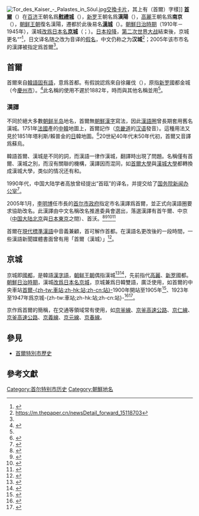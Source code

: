 [[File:Tor_des_Kaiser_-_Palastes_in_Söul.jpg|thumb]][[交換卡片|交換卡片]]，其上有{{lang|de|Söul}}（首爾）字樣]]
'''[[首爾|首爾]]'''（{{kor|名=南|諺=서울|羅=Seoul}}）在[[百济|百济]]王朝名爲'''[[慰禮城|慰禮城]]'''（{{kor|link=no|諺=위례성 |漢=慰禮城|羅=Wiryeseong}}），[[新罗|新罗]]王朝名爲'''漢陽'''（{{kor|link=no|諺=한양 |漢=漢陽|羅=Hanyang}}），[[高麗|高麗]]王朝名爲'''南京'''（{{kor|link=no|諺=남경|漢=南京|羅=Namgyeong}}），[[朝鲜王朝|朝鲜王朝]]復名漢陽，遷都於此後易名'''[[漢城府|漢城]]'''（{{kor|link=no|諺=한성 |漢=漢城|羅=Hanseong}}）。[[朝鮮日治時期|朝鮮日治時期]]（1910年－1945年），漢城[[日本化|改爲日本名]]'''[[京城府|京城]]'''（{{jpn|j=京城|hg=けいじょう|rm=Keijō}}；{{kor|名=南|漢=京城|諺=경성|羅=Gyeongseong}}）。[[日本投降|日本投降]]，[[第二次世界大战|第二次世界大战]]結束後，京城更名“'''{{lang|ko|서울}}'''”<ref name=c>{{cite web|url=http://theseoulsearcher.com/wordpress/index.php/2010/07/28/seoul-the-name-of-the-city/ |title=Was Seoul Always Called Seoul? |publisher=Wordpress |date=2010-07-28|accessdate=2010-08-23|archiveurl=https://archive.is/20100807202603/http://theseoulsearcher.com/wordpress/index.php/2010/07/28/seoul-the-name-of-the-city/|work=The Seoul Searcher|archivedate=2010-08-07 }}</ref>，日文译名随之改为音译的[[日语假名|假名]]'''{{lang|ja|ソウル}}'''，中文仍称之为'''汉城'''<ref>https://m.thepaper.cn/newsDetail_forward_15118703</ref>；2005年该市市名的漢譯被指定爲首爾<ref name=l/>。

==首爾==
首爾來自[[朝鮮語|韓語]][[固有語|固有語]]{{lang|ko|서울}}，意爲首都。有假說認爲{{lang|ko|서울}}來自徐羅伐（{{kor|link=no|諺=서라벌|漢=徐羅伐|羅=Seorabeol}}），原指[[新罗|新罗]]國都金城（今[[慶州市|慶州市]]）。<ref>{{cite journal|author=郑演植|script-title=ko:신라의 초기 국호 사라벌과 시라의 뜻|url=https://www.kci.go.kr/kciportal/ci/sereArticleSearch/ciSereArtiView.kci?sereArticleSearchBean.artiId=ART002317316|journal=東亞文化研究|date=2018-02|pages=72|access-date=2020-12-18|archive-date=2021-08-13|archive-url=https://web.archive.org/web/20210813211905/https://www.kci.go.kr/kciportal/ci/sereArticleSearch/ciSereArtiView.kci?sereArticleSearchBean.artiId=ART002317316|dead-url=no}}</ref>此名稱的使用不遲於1882年，時而與其他名稱並用<ref name=c/>。

===漢譯===
不同於絕大多數[[朝鲜半岛|朝鲜半岛]]地名，首爾無[[朝鮮漢字|朝鮮漢字]]寫法，因此[[漢語圈|漢語圈]]曾長期套用舊名漢城。1751年[[法蘭西王國|法國]]產的[[清朝|中]][[朝鲜王朝|韓]]地圖上，首爾記作{{lang|fr|King-Ki-Tao}}（[[京畿道|京畿道]]的[[汉语|汉语]]發音）。這種用法又見於1851年塔利斯/賴普金的[[江户时代|日]]韓地圖。<ref>{{Cite web |url=http://www.antiquemapsandprints.com/japan--corea-yedo-tokyo-king-ki-tao-seoul-koreatallisrapkin-1851-map-209620-p.asp |title=JAPAN & COREA': Yedo (Tokyo) King-ki-Tao (Seoul). Korea.TALLIS/RAPKIN 1851 map |website=Antiquemapsandprints.com |access-date=2020-12-18 |archive-date=2018-07-10 |archive-url=https://web.archive.org/web/20180710011330/http://www.antiquemapsandprints.com/japan--corea-yedo-tokyo-king-ki-tao-seoul-koreatallisrapkin-1851-map-209620-p.asp |dead-url=no }}</ref>20世紀40年代末50年代初，首爾又音譯爲蘇烏。

韓語首爾、漢城是不同的詞，而漢語一律作漢城，翻譯時出現了問題。名稱僅有首爾、漢城之別，而沒有關聯的機構，漢譯因而混同，如[[首爾大學|首爾大學]]與[[漢城大學|漢城大學]]都轉換成漢城大學，类似的情况还有{{link-ko|首尔科学高等学校|서울과학고등학교}}和{{link-ko|汉城科学高等学校|한성과학고등학교}}。

1990年代，中国大陆学者高放曾经提出“首瓯”的译名，并提交给了[[国务院新闻办公室|国务院新闻办公室]]<ref>{{Cite web|url= https://news.sina.cn/sa/2004-06-25/detail-ikkntiam0262957.d.html|title= 再说“汉城”改名|work= 光明日报|date= 2004-06-25|access-date= 2021-12-23|archive-date= 2021-12-23|archive-url= https://web.archive.org/web/20211223130021/https://news.sina.cn/sa/2004-06-25/detail-ikkntiam0262957.d.html|dead-url= no}}</ref>。

2005年1月，[[李明博|李明博]]任市長的[[首尔市政府|首尔市政府]]指定市名漢譯爲首爾，並正式向漢語圈要求協助改名。此漢譯由{{lang|ko|서울}}中文名稱改名推進委員會選出，落選漢譯有首午爾、中京（[[中国大陆|中国大陆]][[北京市|北京]]與[[日本|日本]][[東京都|東京]]之間）、首沃。<ref name=l>{{cite web |url=http://news.naver.com/main/read.nhn?mode=LSD&mid=sec&sid1=104&oid=022&aid=0000126138 |script-title=ko:서울특별시표기 首爾로…중국, 곧 정식 사용키로 :: 네이버 뉴스 |language=ko |publisher=News.naver.com |date=2005-10-23 |access-date=2012-02-10 |archive-date=2016-01-25 |archive-url=https://web.archive.org/web/20160125042516/http://news.naver.com/main/read.nhn?mode=LSD&mid=sec&sid1=104&oid=022&aid=0000126138 |dead-url=no }}</ref><ref>{{cite web |url=http://www.chinadaily.com.cn/english/doc/2005-01/20/content_410881.htm |title='Seoul' morphs into Chinese 'Shouer' |work=China Daily |date=2005-01-20 |access-date=2012-02-10 |archive-date=2017-06-13 |archive-url=https://web.archive.org/web/20170613003500/http://www.chinadaily.com.cn/english/doc/2005-01/20/content_410881.htm |dead-url=no }}</ref><ref>{{Cite web|url=http://goodcharacters.com/newsletters/summer2006-seoul-korea.html|title=Chinese Naming Crisis Danger Opportunity Summer 2006 – Good Characters|last=Characters|first=Good|website=goodcharacters.com|access-date=2018-11-18|archive-date=2018-09-30|archive-url=https://web.archive.org/web/20180930195048/http://goodcharacters.com/newsletters/summer2006-seoul-korea.html|dead-url=no}}</ref><ref>{{cite web|url=http://www.education.ntu.edu.tw/school/history/News/2005/Jan-Mar/news20050119_1.htm|title=史學資訊　　「漢城」中文正名　以後叫「首爾」|author=中央社|publisher=國立臺灣大學師資培育中心|date=2005-01-19|accessdate=2021-05-23|archive-date=2021-05-23|archive-url=https://web.archive.org/web/20210523141807/http://www.education.ntu.edu.tw/school/history/News/2005/Jan-Mar/news20050119_1.htm|dead-url=no}}</ref>

首爾在[[現代標準漢語|現代標準漢語]]中音義兼顧，首可解作首都。在漢語名更改後的一段時間，一些漢語新聞媒體書面曾有用「首爾（漢城）」<ref>{{cite news|title=壹蘋果旅遊網－南韓－首爾﹝漢城﹞|url=http://hk.travel.nextmedia.com/index.php?fuseaction=cityguide.CityFact&cityID=4307|accessdate=2010-07-30|archiveurl=https://web.archive.org/web/20110714202836/http://hk.travel.nextmedia.com/index.php?fuseaction=cityguide.CityFact&cityID=4307|archivedate=2011-07-14}}</ref>。

==京城==
京城即[[國都|國都]]，是韓語[[漢字語|漢字語]]，[[朝鲜王朝|朝鲜王朝]]偶指漢城<ref>{{cite web|script-title=ja:漢城、京城、セソウル？|url=http://www.toyo-keizai.co.jp/news/essay/2004/post_1900.php|publisher=產經新聞|author=黑田勝弘|date=2004-07-02|access-date=2020-12-19|archive-date=2020-11-24|archive-url=https://web.archive.org/web/20201124234640/http://www.toyo-keizai.co.jp/news/essay/2004/post_1900.php|dead-url=no}}</ref><ref>{{cite book|script-title=ja:日本大百科全書|script-chapter=ja:ソウル|url=https://kotobank.jp/word/%E3%82%BD%E3%82%A6%E3%83%AB-89772#E6.97.A5.E6.9C.AC.E5.A4.A7.E7.99.BE.E7.A7.91.E5.85.A8.E6.9B.B8.28.E3.83.8B.E3.83.83.E3.83.9D.E3.83.8B.E3.82.AB.29|publisher=小學館|title=|access-date=2020-12-19|archive-date=2020-10-12|archive-url=https://web.archive.org/web/20201012083713/https://kotobank.jp/word/%E3%82%BD%E3%82%A6%E3%83%AB-89772#E6.97.A5.E6.9C.AC.E5.A4.A7.E7.99.BE.E7.A7.91.E5.85.A8.E6.9B.B8.28.E3.83.8B.E3.83.83.E3.83.9D.E3.83.8B.E3.82.AB.29|dead-url=no}}</ref>，先前指代[[高麗|高麗]]、[[新罗|新罗]]國都。[[朝鮮日治時期|朝鮮日治時期]]，漢城[[日本化|改爲日本名]][[京城府|京城]]，京城兼爲日韓雙語，廣泛使用，如首爾的中央車站[[首爾站|首爾-{zh-tw:車站;zh-hk:站;zh-cn:站}-]]1900年開站至1905年<ref>{{cite web|url=http://gonews.kinds.or.kr/OLD_NEWS_IMG3/HSS/HSS19050411u00_03.pdf|script-title=ko:경부철도|publisher=皇城新聞|date=1905-04-11|access-date=2020-12-19|archive-date=2017-08-27|archive-url=https://web.archive.org/web/20170827083816/http://gonews.kinds.or.kr/OLD_NEWS_IMG3/HSS/HSS19050411u00_03.pdf|dead-url=yes}}</ref>、1923年至1947年爲京城-{zh-tw:車站;zh-hk:站;zh-cn:站}-<ref>{{cite web|url=http://newslibrary.naver.com/viewer/index.nhn?articleId=1922122900209202034&edtNo=1&printCount=1&publishDate=1922-12-29&officeId=00020&pageNo=2&printNo=853&publishType=00020|script-title=ko:역명개칭고시|publisher=東亞日報|date=1922-12-29|access-date=2020-12-19|archive-date=2020-06-07|archive-url=https://web.archive.org/web/20200607082049/https://newslibrary.naver.com/viewer/index.nhn?articleId=1922122900209202034&edtNo=1&printCount=1&publishDate=1922-12-29&officeId=00020&pageNo=2&printNo=853&publishType=00020|dead-url=no}}</ref><ref>{{cite web|url=http://ktxcyberstation.korail.go.kr/02_seoul/frame_station.jsp|title=KTX Cyber Station的首爾站介紹頁|archiveurl=https://web.archive.org/web/20081020001518/http://ktxcyberstation.korail.go.kr/02_seoul/frame_station.jsp|archivedate=2008-10-20}}</ref>。

京作爲首爾的簡稱，在交通等領域常有使用，如[[京釜線|京釜線]]、[[京釜高速公路|京釜高速公路]]、[[京仁線|京仁線]]、[[京釜高速公路|京釜高速公路]]、[[京義線|京義線]]、[[京元線|京元線]]、[[京春線|京春線]]。

==參見==
{{Portal|韓國}}
* [[首爾特別市歷史|首爾特別市歷史]]

==參考文獻==
{{Reflist|2}}

[[Category:首尔特别市历史|Category:首尔特别市历史]]
[[Category:朝鮮地名|Category:朝鮮地名]]